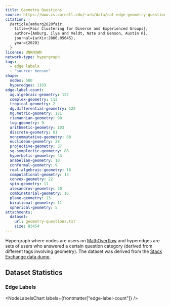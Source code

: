 ```yaml
---
title: Geometry Questions
source: https://www.cs.cornell.edu/~arb/data/cat-edge-geometry-questions/
citation: |
  @article{amburg2020fair,
    title={Fair Clustering for Diverse and Experienced Groups},
    author={Amburg, Ilya and Veldt, Nate and Benson, Austin R},
    journal={arXiv:2006.05645},
    year={2020}
  }
license: UNKNOWN
network-type: hypergraph
tags:
  - edge labels
  - "source: benson"
shape:
  nodes: 580
  hyperedges: 1193
edge-label-count:
  ag.algebraic-geometry: 122
  complex-geometry: 113
  tropical-geometry: 2
  dg.differential-geometry: 122
  mg.metric-geometry: 121
  riemannian-geometry: 90
  log-geometry: 9
  arithmetic-geometry: 103
  discrete-geometry: 81
  noncommutative-geometry: 88
  euclidean-geometry: 28
  projective-geometry: 37
  sg.symplectic-geometry: 88
  hyperbolic-geometry: 43
  anabelian-geometry: 10
  conformal-geometry: 9
  real-algebraic-geometry: 16
  computational-geometry: 13
  convex-geometry: 22
  spin-geometry: 11
  alexandrov-geometry: 20
  combinatorial-geometry: 16
  plane-geometry: 13
  birational-geometry: 11
  spherical-geometry: 5
attachments:
  dataset:
    url: geometry-questions.txt
    size: 83454
---
```



Hypergraph where nodes are users on [MathOverflow](https://mathoverflow.net/) and hyperedges are sets of users who answered a certain question category (derived from different tags involving geometry).
The dataset was derived from the [Stack Exchange data dump](https://archive.org/details/stackexchange).

## Dataset Statistics

<dl className="not-prose grid gap-5 sm:grid-cols-2">
  <Stat title="Nodes" value={formatNumber(frontmatter["shape"]["nodes"])} />
  <Stat title="Node Type" value="User" />
  <Stat
    title="Hyperedges"
    value={formatNumber(frontmatter["shape"]["hyperedges"])}
  />
  <Stat title="Hyperedge Type" value="Question Category" />
</dl>

### Edge Labels

<NodeLabelsChart labels={frontmatter["edge-label-count"]} />
